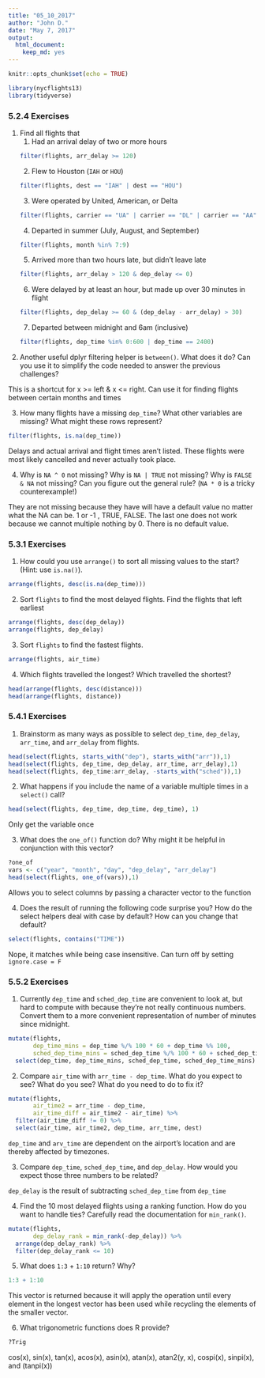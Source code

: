 ```yaml
---
title: "05_10_2017"
author: "John D."
date: "May 7, 2017"
output: 
  html_document: 
    keep_md: yes
---
```


```r
knitr::opts_chunk$set(echo = TRUE)
```

```r
library(nycflights13)
library(tidyverse)
```

### 5.2.4 Exercises

1. Find all flights that
    1. Had an arrival delay of two or more hours
    ```r
    filter(flights, arr_delay >= 120)
    ```
    2. Flew to Houston (`IAH` or `HOU`)
    ```r
    filter(flights, dest == "IAH" | dest == "HOU")
    ```
    3. Were operated by United, American, or Delta
    ```r
    filter(flights, carrier == "UA" | carrier == "DL" | carrier == "AA")
    ```
    4. Departed in summer (July, August, and September)
    ```r
    filter(flights, month %in% 7:9)
    ```
    5. Arrived more than two hours late, but didn’t leave late
    ```r
    filter(flights, arr_delay > 120 & dep_delay <= 0)
    ```
    6. Were delayed by at least an hour, but made up over 30 minutes in flight
    ```r
    filter(flights, dep_delay >= 60 & (dep_delay - arr_delay) > 30)
    ```
    7. Departed between midnight and 6am (inclusive)
    ```r
    filter(flights, dep_time %in% 0:600 | dep_time == 2400)
    ```

2. Another useful dplyr filtering helper is `between()`. What does it do? Can you use it to simplify the code needed to answer the previous challenges?

  This is a shortcut for x >= left & x <= right. Can use it for finding flights between certain months and times
  
3. How many flights have a missing `dep_time`? What other variables are missing? What might these rows represent?

```r
filter(flights, is.na(dep_time))
```

  Delays and actual arrival and flight times aren't listed. These flights were most likely cancelled and never actually took place.
  
4. Why is `NA ^ 0` not missing? Why is `NA | TRUE` not missing? Why is `FALSE & NA` not missing? Can you figure out the general rule? (`NA * 0` is a tricky counterexample!)

They are not missing because they have will have a default value no matter what the NA can be. 1 or -1 , TRUE, FALSE. The last one does not work because we cannot multiple nothing by 0. There is no default value.

### 5.3.1 Exercises

1. How could you use `arrange()` to sort all missing values to the start? (Hint: use `is.na()`).

```r
arrange(flights, desc(is.na(dep_time)))
```

2. Sort `flights` to find the most delayed flights. Find the flights that left earliest

```r
arrange(flights, desc(dep_delay))
arrange(flights, dep_delay)

```

3. Sort `flights` to find the fastest flights.

```r
arrange(flights, air_time)
```

4. Which flights travelled the longest? Which travelled the shortest?

```r
head(arrange(flights, desc(distance)))
head(arrange(flights, distance))
```

### 5.4.1 Exercises

1. Brainstorm as many ways as possible to select `dep_time`, `dep_delay`, `arr_time`, and `arr_delay` from flights.

```r
head(select(flights, starts_with("dep"), starts_with("arr")),1)
head(select(flights, dep_time, dep_delay, arr_time, arr_delay),1)
head(select(flights, dep_time:arr_delay, -starts_with("sched")),1)
```

2. What happens if you include the name of a variable multiple times in a `select()` call?

```r
head(select(flights, dep_time, dep_time, dep_time), 1)
```

Only get the variable once

3. What does the `one_of()` function do? Why might it be helpful in conjunction with this vector?

```r
?one_of
vars <- c("year", "month", "day", "dep_delay", "arr_delay")
head(select(flights, one_of(vars)),1)
```

Allows you to select columns by passing a character vector to the function

4. Does the result of running the following code surprise you? How do the select helpers deal with case by default? How can you change that default?

```r
select(flights, contains("TIME"))
```

Nope, it matches while being case insensitive. Can turn off by setting `ignore.case = F`

### 5.5.2 Exercises

1. Currently `dep_time` and `sched_dep_time` are convenient to look at, but hard to compute with because they’re not really continuous numbers. Convert them to a more convenient representation of number of minutes since midnight.

```r
mutate(flights,
       dep_time_mins = dep_time %/% 100 * 60 + dep_time %% 100,
       sched_dep_time_mins = sched_dep_time %/% 100 * 60 + sched_dep_time %% 100) %>%
  select(dep_time, dep_time_mins, sched_dep_time, sched_dep_time_mins)

```

2. Compare `air_time` with `arr_time - dep_time`. What do you expect to see? What do you see? What do you need to do to fix it?

```r
mutate(flights,
       air_time2 = arr_time - dep_time,
       air_time_diff = air_time2 - air_time) %>%
  filter(air_time_diff != 0) %>%
  select(air_time, air_time2, dep_time, arr_time, dest)
```

`dep_time` and `arv_time` are dependent on the airport's location and are thereby affected by timezones.

3. Compare `dep_time`, `sched_dep_time`, and `dep_delay`. How would you expect those three numbers to be related?

`dep_delay` is the result of subtracting `sched_dep_time` from `dep_time`

4. Find the 10 most delayed flights using a ranking function. How do you want to handle ties? Carefully read the documentation for `min_rank()`.

```r
mutate(flights,
       dep_delay_rank = min_rank(-dep_delay)) %>%
  arrange(dep_delay_rank) %>% 
  filter(dep_delay_rank <= 10)
```

5. What does `1:3` + `1:10` return? Why?

```r
1:3 + 1:10
```

This vector is returned because it will apply the operation until every element in the longest vector has been used while recycling the elements of the smaller vector.

6. What trigonometric functions does R provide?

```r
?Trig
```
cos(x), sin(x), tan(x), acos(x), asin(x), atan(x), atan2(y, x), cospi(x), sinpi(x), and (tanpi(x))
